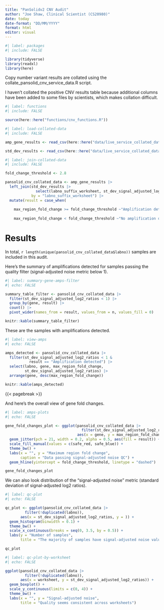 ```yaml
---
title: "PanSolidv2 CNV Audit"
author: "Joe Shaw, Clinical Scientist (CS20980)"
date: today
date-format: "DD/MM/YYYY"
format: html
editor: visual
---
```


```r
#| label: packages
#| include: FALSE

library(tidyverse)
library(readxl)
library(here)

```

Copy number variant results are collated using the collate_pansolid_cnv_service_data.R script.

I haven't collated the positive CNV results table because additional columns have been added to some files by scientists, which makes collation difficult.

```r
#| label: functions
#| include: FALSE

source(here::here("functions/cnv_functions.R"))

```

```r
#| label: load-collated-data
#| include: FALSE

amp_gene_results <- read_csv(here::here("data/live_service_collated_data/live_service_amp_gene_results_collated.csv"))

std_dev_results <- read_csv(here::here("data/live_service_collated_data/live_service_std_dev_results_collated.csv"))

```

```r
#| label: join-collated-data
#| include: FALSE

fold_change_threshold <- 2.8

pansolid_cnv_collated_data <- amp_gene_results |> 
  left_join(std_dev_results |> 
              select(labno_suffix_worksheet, st_dev_signal_adjusted_log2_ratios),
            by = "labno_suffix_worksheet") |> 
  mutate(result = case_when(
    
    max_region_fold_change >= fold_change_threshold ~"Amplification detected",
    
    max_region_fold_change < fold_change_threshold ~"No amplification detected"))

```

# Results

In total, `r length(unique(pansolid_cnv_collated_data$labno))` samples are included in this audit.

Here's the summary of amplifications detected for samples passing the quality filter (signal-adjusted noise metric below 1).

```r
#| label: summary-gene-amps-filter
#| echo: FALSE

summary_table_filter <- pansolid_cnv_collated_data |> 
  filter(st_dev_signal_adjusted_log2_ratios < 1) |> 
  group_by(gene, result) |> 
  count() |> 
  pivot_wider(names_from = result, values_from = n, values_fill = 0)

knitr::kable(summary_table_filter)

```

These are the samples with amplifications detected.

```r
#| label: view-amps
#| echo: FALSE

amps_detected <- pansolid_cnv_collated_data |> 
  filter(st_dev_signal_adjusted_log2_ratios < 1 &
           result == "Amplification detected") |> 
  select(labno, gene, max_region_fold_change, 
         st_dev_signal_adjusted_log2_ratios) |> 
  arrange(gene, desc(max_region_fold_change))

knitr::kable(amps_detected)

```

{{< pagebreak >}}

And here's the overall view of gene fold changes.

```r
#| label: amps-plots
#| echo: FALSE

gene_fold_changes_plot <- ggplot(pansolid_cnv_collated_data |> 
                                   filter(st_dev_signal_adjusted_log2_ratios < 1), 
                                 aes(x = gene, y = max_region_fold_change)) +
  geom_jitter(pch = 21, width = 0.2, alpha = 0.5, aes(fill = result)) +
  scale_fill_manual(values = c(safe_red, safe_blue)) +
  theme_bw() +
  labs(x = "", y = "Maximum region fold change",
       caption = "Data passing signal-adjusted noise QC") +
  geom_hline(yintercept = fold_change_threshold, linetype = "dashed")

gene_fold_changes_plot

```

We can also look distribution of the "signal-adjusted noise" metric (standard deviation of signal-adjusted log2 ratios).

```r
#| label: qc-plot
#| echo: FALSE

qc_plot <- ggplot(pansolid_cnv_collated_data |> 
         filter(!duplicated(labno)), 
       aes(x = st_dev_signal_adjusted_log2_ratios, y = )) +
  geom_histogram(binwidth = 0.1) +
  theme_bw() +
  scale_x_continuous(breaks = seq(0, 3.5, by = 0.5)) +
  labs(y = "Number of samples",
       title = "The majority of samples have signal-adjusted noise values below 0.5")

qc_plot

```

```r
#| label: qc-plot-by-worksheet
#| echo: FALSE

ggplot(pansolid_cnv_collated_data |> 
         filter(!duplicated(labno)), 
       aes(x = worksheet, y = st_dev_signal_adjusted_log2_ratios)) +
  geom_boxplot() +
  scale_y_continuous(limits = c(0, 4)) +
  theme_bw() +
  labs(x = "", y = "Signal-adjusted noise",
       title = "Quality seems consistent across worksheets")

```
